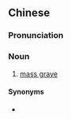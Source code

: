 {{also|萬人冢|万人冢}}
==Chinese==
{{zh-forms|s=万人冢|t2=萬人冢}}

===Pronunciation===
{{zh-pron
|m=wànrénzhǒng
|c=maan6 jan4 cung2
|cat=n
}}

===Noun===
{{zh-noun}}

# [[mass grave]]

====Synonyms====
* {{zh-l|萬人坑}}
